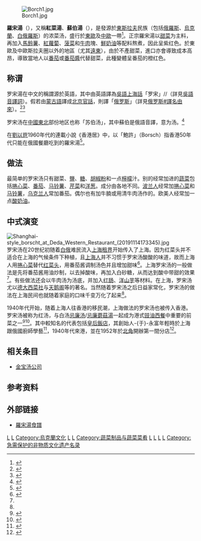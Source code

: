 {{noteTA
|G1= Food
}}
{{Infobox prepared food
| name = 罗宋汤
| image = [[File:Borshch2.jpg|250px]]
| caption = [[乌克兰|乌克兰]]罗宋汤
| alternate_name = 
| country = [[東斯拉夫|東斯拉夫]][[基輔羅斯|基輔羅斯]]<ref name=bbc2019>{{Cite news |url=https://www.bbc.com/ukchina/trad/vert-tra-50834343 |title=羅宋湯：烏克蘭和俄國誰擁有發明權 |publisher=BBC |date=2019-12-18 |accessdate=2019-12-18 |archive-date=2020-08-20 |archive-url=https://web.archive.org/web/20200820192953/https://www.bbc.com/ukchina/simp/vert-tra-50834343 |dead-url=no }}</ref><br><small>（包括{{RUS}}、{{UKR}}、{{BLR}}）</small>
| region = 
| creator = 
| course = 
| type = [[汤|汤]]
| served = 
| main_ingredient = [[甜菜|甜菜]]、[[圆白菜|圆白菜]]、[[马铃薯|马铃薯]]、[[洋葱|洋葱]]、[[牛肉|牛肉]]、[[鮮奶油|鮮奶油]]等<br><small>（部分海外變體以[[番茄|番茄]]或[[番茄醬|番茄醬]]代替甜菜）</small>
| variations = 
| calories = 
| other = 
}}
[[File:Borch1.jpg|thumb]]

'''羅宋湯'''（{{lang-uk|борщ|borshch}}），又稱'''紅菜湯'''、'''蘇伯湯'''（{{lang-ru|суп|sup}}），是發源於[[東斯拉夫|東斯拉夫]]民族（包括[[俄羅斯|俄羅斯]]、[[烏克蘭|烏克蘭]]、[[白俄羅斯|白俄羅斯]]）的浓菜汤，盛行於[[東歐|東歐]]及[[中歐|中歐]]一帶<ref>{{cite web|url=https://hk.lifestyle.appledaily.com/etw/magazine/article/20161126/3_55955416/羅宋湯其實係俄國菜-博士解構-點解變茶記例湯-|title=羅宋湯其實係俄國菜？博士解構 點解變茶記例湯？|accessdate=2018-04-23|date=2016-11-26|publisher=蘋果日報|archive-url=https://web.archive.org/web/20180106063749/https://hk.lifestyle.appledaily.com/etw/magazine/article/20161126/3_55955416/%E7%BE%85%E5%AE%8B%E6%B9%AF%E5%85%B6%E5%AF%A6%E4%BF%82%E4%BF%84%E5%9C%8B%E8%8F%9C-%E5%8D%9A%E5%A3%AB%E8%A7%A3%E6%A7%8B-%E9%BB%9E%E8%A7%A3%E8%AE%8A%E8%8C%B6%E8%A8%98%E4%BE%8B%E6%B9%AF-|archive-date=2018-01-06|dead-url=no}}</ref>。正宗羅宋湯以[[甜菜|甜菜]]为主料，再加入[[馬鈴薯|馬鈴薯]]、[[紅蘿蔔|紅蘿蔔]]、[[菠菜|菠菜]]和[[牛肉|牛肉]]塊、[[鮮奶油|鮮奶油]]等配料熬煮，因此呈紫红色。於東歐及中歐斯拉夫圈以外的地區（尤其[[遠東|遠東]]），由於不產甜菜，進口亦會導致成本高昂，導致當地人以[[番茄|番茄]]或[[番茄醬|番茄醬]]代替甜菜，此種變體呈番茄的橙红色。

== 称谓 ==
罗宋湯在中文的稱謂源於英語{{lang|en|Russian soup}}，其中{{lang|en|Russian}}由英語譯為[[吳語|吳語]][[上海話|上海話]]「罗宋」/{{ipa|lùsóŋ}}/（詳見[[洋泾浜英语|吳語音譯詞]]）。假若由[[蒙古語|蒙古語]]譯成[[官話|北京官話]]，則譯「[[俄罗斯|俄罗斯]]」（詳見[[俄罗斯#譯名由來|俄罗斯#譯名由來]]）。<ref>{{cite news|title=做邻居这么久，你知道谁是纯正的俄罗斯人吗？|newspaper=[[澎湃新聞|澎湃新聞]]|date=2017-04-14|last=马寅卯/[[中国社会科学院哲学研究所|中国社会科学院哲学研究所]]|first=|url=http://www.thepaper.cn/baidu.jsp?contid=1659267|archiveurl=https://web.archive.org/web/20180406040228/http://www.thepaper.cn/baidu.jsp?contid=1659267|archivedate=2018-04-06|accessdate=2021-02-08|dead-url=no}}</ref><ref>{{cite journal|title=【有此一说】“俄罗斯”译名源自蒙古语|newspaper=[[咬文嚼字|咬文嚼字]]雜誌|date=2014|issue=12|last=王宗祥|first=|url=http://blog.sina.com.cn/s/blog_4c0596f60102v8ns.html|archiveurl=https://web.archive.org/web/20210303104656/http://blog.sina.com.cn/s/blog_4c0596f60102v8ns.html|archivedate=2021-03-03|journal=|access-date=2021-02-08|dead-url=no}}</ref>

罗宋汤在[[中國東北|中國東北]]部份地区也称「苏伯汤」，其中蘇伯是俄語{{lang|ru|суп}}音譯，意为汤。<ref>{{cite web|url=http://news.xinhuanet.com/local/2016-03/31/c_128850043.htm|title=东北话中的俄语|accessdate=2018-04-23|date=2016-03-31|publisher=新华网|archive-url=https://web.archive.org/web/20170305063055/http://news.xinhuanet.com/local/2016-03/31/c_128850043.htm|archive-date=2017-03-05|dead-url=no}}</ref>

在[[劉以鬯|劉以鬯]]1960年代的連載小說《香港居》中，以「鮑許」（Borsch）指香港50年代只能在俄國餐廳吃到的羅宋湯<ref>{{Cite web|title=從經典文學電影 看港式懷舊飲食|url=https://scolarhk.edb.hkedcity.net/sites/default/files/uploads/483/2016/m70317_print_final.pdf|access-date=2022-03-31|author=小作家培訓計劃2016/17|date=2017-05-26|format=PDF|publisher=明報}}</ref>。

== 做法 ==
最简单的罗宋汤只有甜菜、[[食盐|鹽]]、[[糖|糖]]、[[胡椒粉|胡椒粉]]和一点[[檸檬|檸檬]]汁。别的经常加进的[[蔬菜|蔬菜]]包括[[捲心菜|捲心菜]]、[[番茄|番茄]]、[[马铃薯|马铃薯]]、[[芹菜|芹菜]]和[[洋葱|洋葱]]。成分由各地不同。[[波兰人|波兰人]]经常加[[捲心菜|捲心菜]]和[[马铃薯|马铃薯]]，[[乌克兰人|乌克兰人]]常加番茄。偶尔也有加牛腩或用清牛肉汤作的。欧美人经常加一点[[酸奶油|酸奶油]]。

==中式演变==
[[File:Shanghai-style_borscht_at_Deda_Western_Restaurant_(20191114173345).jpg|thumb]]
罗宋汤在20世纪初随着[[上海白俄|白俄]]难民流入[[上海租界|上海租界]]开始传入了上海。因为红菜头并不适合在上海的气候条件下种植，且[[上海人|上海人]]并不习惯于罗宋汤酸酸的味道，故而上海人用[[捲心菜|捲心菜]]替代[[甜菜頭|红菜头]]，用番茄酱调制汤色并且增加甜味<ref name="新浪">{{cite news|title=一百个上海人有一百种罗宋汤|url=http://sh.sina.com.cn/food/msjx/2012-08-20/15368302.html|accessdate=2014-01-04|newspaper=[[新浪网|新浪网]]|date=2012-08-20|archive-url=https://web.archive.org/web/20170401144826/http://sh.sina.com.cn/food/msjx/2012-08-20/15368302.html|archive-date=2017-04-01|dead-url=yes}}</ref>。上海罗宋汤的一般做法是先将番茄酱用油炒制，以去掉酸味，再加入白砂糖，从而达到酸中带甜的效果<ref name="新浪"/>。有些做法还会以牛肉汤为汤底，并加入[[红肠|红肠]]、[[洋山芋|洋山芋]]等材料。在上海，罗宋汤尤以[[德大西菜社|德大西菜社]]与[[天鹅阁|天鹅阁]]等的著名。当然随着罗宋汤之后日益家常化，罗宋汤的做法在上海民间也就随着家庭的口味千变万化了起来<ref name="新浪"/>。

1940年代开始，随着上海人往香港的移民潮，上海做法的罗宋汤也被传入香港。罗宋汤被称为红汤，与白汤[[巧達濃湯|忌廉汤]]/[[忌廉蘑菇湯|忌廉蘑菇湯]]一起成为港式[[港式西餐|豉油西餐]]中重要的前菜之一<ref>{{cite web|url=http://news.ifeng.com/a/20170803/51555323_0.shtml|title=一碗正宗的海派罗宋汤是怎么样的？|accessdate=2018-04-23|date=2017-08-03|publisher=凤凰网|archive-url=https://web.archive.org/web/20171107024341/http://news.ifeng.com/a/20170803/51555323_0.shtml|archive-date=2017-11-07|dead-url=no}}</ref><ref>{{cite web|url=https://hk.lifestyle.appledaily.com/etw/magazine/article/20180105/3_57659917/煲港式羅宋湯不可心急-蔬菜要炒-仲要用呢種牛肉-|title=煲港式羅宋湯不可心急 蔬菜要炒 仲要用呢種牛肉？|accessdate=2018-04-23|date=2018-01-05|publisher=蘋果日報|archive-url=https://web.archive.org/web/20180106063823/https://hk.lifestyle.appledaily.com/etw/magazine/article/20180105/3_57659917/%E7%85%B2%E6%B8%AF%E5%BC%8F%E7%BE%85%E5%AE%8B%E6%B9%AF%E4%B8%8D%E5%8F%AF%E5%BF%83%E6%80%A5-%E8%94%AC%E8%8F%9C%E8%A6%81%E7%82%92-%E4%BB%B2%E8%A6%81%E7%94%A8%E5%91%A2%E7%A8%AE%E7%89%9B%E8%82%89-|archive-date=2018-01-06|dead-url=no}}</ref>。其中較知名的代表包括[[皇后飯店|皇后飯店]]，其創始人-{于}-永富年輕時於上海跟俄國廚師學藝<ref>{{Cite web|title=皇后飯店歷史|url=https://www.queenscafe.com/history2679eacb|access-date=2022-03-31|publisher=皇后飯店}}</ref>，1940年代來港，並在1952年於[[北角|北角]]開辦第一間分店<ref>{{Cite web|title=【港式西餐】香港的羅宋湯 是從何而來？|url=https://www.wetoasthk.com/羅宋湯如何來港/|access-date=2022-03-31|date=2018-12-04|publisher=港識多史}}</ref>。

== 相关条目 ==
* [[金宝汤公司|金宝汤公司]]

== 参考资料 ==
{{reflist|30em}}

== 外部链接 ==
* [http://www.odiestudio.com/sun/soup3.htm 羅宋湯食譜]{{Wayback|url=http://www.odiestudio.com/sun/soup3.htm |date=20210303104727 }}{{en}}

[[Category:西式湯|L]]
[[Category:烏克蘭飲食|L]]
[[Category:烏克蘭文化|Category:烏克蘭文化]]
[[Category:俄羅斯飲食|L]]
[[Category:波蘭飲食|L]]
[[Category:蔬菜制品与蔬菜菜肴|Category:蔬菜制品与蔬菜菜肴]]
[[Category:上海食品|L]]
[[Category:吴语词汇|L]]
[[Category:海派西餐|L]]
[[Category:豉油西餐|L]]
[[Category:急需保护的非物质文化遗产名录|Category:急需保护的非物质文化遗产名录]]
